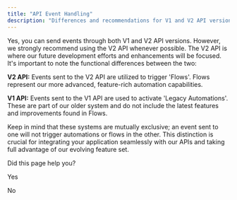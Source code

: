 ```yaml
---
title: "API Event Handling"
description: "Differences and recommendations for V1 and V2 API versions"
---
```

Yes, you can send events through both V1 and V2 API versions. However, we strongly recommend using the V2 API whenever possible. The V2 API is where our future development efforts and enhancements will be focused. It's important to note the functional differences between the two:

**V2 API:** Events sent to the V2 API are utilized to trigger 'Flows'. Flows represent our more advanced, feature-rich automation capabilities.

**V1 API:** Events sent to the V1 API are used to activate 'Legacy Automations'. These are part of our older system and do not include the latest features and improvements found in Flows.

Keep in mind that these systems are mutually exclusive; an event sent to one will not trigger automations or flows in the other. This distinction is crucial for integrating your application seamlessly with our APIs and taking full advantage of our evolving feature set.

Did this page help you?

Yes

No